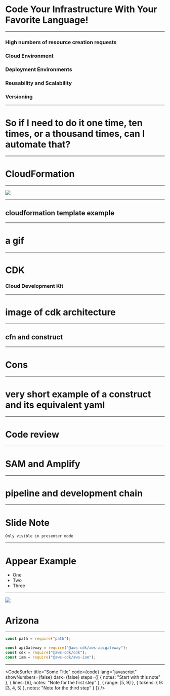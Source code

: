 
# Code Your Infrastructure With Your Favorite Language!


---

### High numbers of resource creation requests

### Cloud Environment

### Deployment Environments

### Reusability and Scalability

### Versioning

---

# So if I need to do it one time, ten times, or a thousand times, can I automate that?

---

# CloudFormation

---

![](images/cfn.png)

---

## cloudformation template example

---

# a gif

---

# CDK

### Cloud Development Kit

---

# image of cdk architecture

---

## cfn and construct

---

# Cons

---

# very short example of a construct and its equivalent yaml

---

# Code review

---

# SAM and Amplify

---

# pipeline and development chain

---

# Slide Note

```notes
Only visible in presenter mode
```

---

# Appear Example

<ul>
  <Appear>
    <li>One</li>
    <li>Two</li>
    <li>Three</li>
  </Appear>
</ul>

---


![](arizona.jpg)

# Arizona

---


```jsx
const path = require("path");

const apiGateway = require("@aws-cdk/aws-apigateway");
const cdk = require("@aws-cdk/cdk");
const iam = require("@aws-cdk/aws-iam");
```

---

<CodeSurfer
  title="Some Title"
  code={code}
  lang="javascript"
  showNumbers={false}
  dark={false}
  steps={[
    { notes: "Start with this note" },
    { lines: [6], notes: "Note for the first step" },
    { range: [5, 9] },
    { tokens: { 9: [3, 4, 5] }, notes: "Note for the third step" }
  ]}
/>
